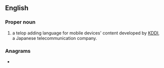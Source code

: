 ==English==

===Proper noun===
{{en-proper noun}}

# {{lb|en|computing}} {{initialism of|lang=en|{{1|synchronous}} {{1|telop}} {{1|mark-up}} {{1|language}}|dot=;}} a telop adding language for mobile devices' content developed by [[KDDI]], a Japanese telecommunication company.

===Anagrams===
* {{anagrams|en|a=lmst|LSMT|LTMs|MLST|SMLT}}